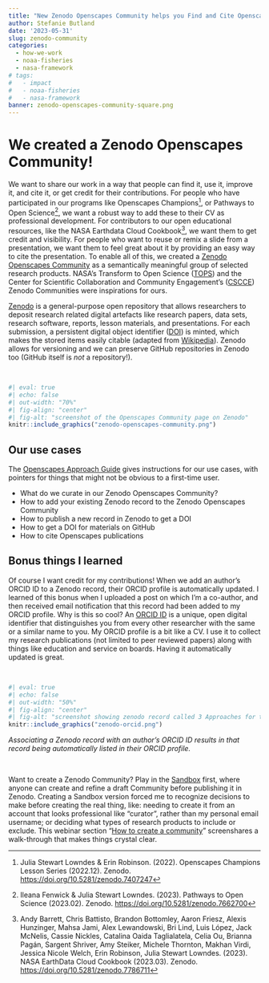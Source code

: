 ```yaml
---
title: "New Zenodo Openscapes Community helps you Find and Cite Openscapes things"
author: Stefanie Butland
date: '2023-05-31'
slug: zenodo-community
categories:
  - how-we-work
  - noaa-fisheries
  - nasa-framework
# tags:
#   - impact
#   - noaa-fisheries
#   - nasa-framework
banner: zenodo-openscapes-community-square.png
---
```


# We created a Zenodo Openscapes Community!

We want to share our work in a way that people can find it, use it, improve it, and cite it, or get credit for their contributions. For people who have participated in our programs like Openscapes Champions[^1], or Pathways to Open Science[^2], we want a robust way to add these to their CV as professional development. For contributors to our open educational resources, like the NASA Earthdata Cloud Cookbook[^3], we want them to get credit and visibility. For people who want to reuse or remix a slide from a presentation, we want them to feel great about it by providing an easy way to cite the presentation. To enable all of this, we created a [Zenodo Openscapes Community](https://zenodo.org/communities/openscapes/) as a semantically meaningful group of selected research products. NASA's Transform to Open Science ([TOPS](https://zenodo.org/communities/tops/)) and the Center for Scientific Collaboration and Community Engagement's ([CSCCE](https://zenodo.org/communities/cscce/)) Zenodo Communities were inspirations for ours.

[^1]: Julia Stewart Lowndes & Erin Robinson. (2022). Openscapes Champions Lesson Series (2022.12). Zenodo. <https://doi.org/10.5281/zenodo.7407247>

[^2]: Ileana Fenwick & Julia Stewart Lowndes. (2023). Pathways to Open Science (2023.02). Zenodo. <https://doi.org/10.5281/zenodo.7662700>

[^3]: Andy Barrett, Chris Battisto, Brandon Bottomley, Aaron Friesz, Alexis Hunzinger, Mahsa Jami, Alex Lewandowski, Bri Lind, Luis López, Jack McNelis, Cassie Nickles, Catalina Oaida Taglialatela, Celia Ou, Brianna Pagán, Sargent Shriver, Amy Steiker, Michele Thornton, Makhan Virdi, Jessica Nicole Welch, Erin Robinson, Julia Stewart Lowndes. (2023). NASA EarthData Cloud Cookbook (2023.03). Zenodo. <https://doi.org/10.5281/zenodo.7786711>

[Zenodo](https://zenodo.org/) is a general-purpose open repository that allows researchers to deposit research related digital artefacts like research papers, data sets, research software, reports, lesson materials, and presentations. For each submission, a persistent digital object identifier ([DOI](https://en.wikipedia.org/wiki/Digital_object_identifier)) is minted, which makes the stored items easily citable (adapted from [Wikipedia](https://en.wikipedia.org/wiki/Zenodo)). Zenodo allows for versioning and we can preserve GitHub repositories in Zenodo too (GitHub itself is *not* a repository!).

<br>

```r
#| eval: true
#| echo: false
#| out-width: "70%"
#| fig-align: "center"
#| fig-alt: "screenshot of the Openscapes Community page on Zenodo"
knitr::include_graphics("zenodo-openscapes-community.png")
```

## Our use cases

The [Openscapes Approach Guide](https://openscapes.github.io/approach-guide/approach/tooling.html#sec-zenodo) gives instructions for our use cases, with pointers for things that might not be obvious to a first-time user.

-   What do we curate in our Zenodo Openscapes Community?
-   How to add your existing Zenodo record to the Zenodo Openscapes Community
-   How to publish a new record in Zenodo to get a DOI
-   How to get a DOI for materials on GitHub
-   How to cite Openscapes publications

## Bonus things I learned

Of course I want credit for my contributions! When we add an author's ORCID ID to a Zenodo record, their ORCID profile is automatically updated. I learned of this bonus when I uploaded a post on which I'm a co-author, and then received email notification that this record had been added to my ORCID profile. Why is this so cool? An [ORCID ID](https://support.orcid.org/hc/en-us/articles/360006897334-What-is-my-ORCID-iD-and-how-should-I-use-it-) is a unique, open digital identifier that distinguishes you from every other researcher with the same or a similar name to you. My ORCID profile is a bit like a CV. I use it to collect my research publications (not limited to peer reviewed papers) along with things like education and service on boards. Having it automatically updated is great.

<br>

```r
#| eval: true
#| echo: false
#| out-width: "50%"
#| fig-align: "center"
#| fig-alt: "screenshot showing zenodo record called 3 Approaches for the Year of Open Science with green ID symbol linked with an arrow to a second screenshot showing the ORCID record for that publication"
knitr::include_graphics("zenodo-orcid.png")
```
::: {.caption-text .center-text}
*Associating a Zenodo record with an author's ORCID ID results in that record being automatically listed in their ORCID profile.*
:::

<br>

Want to create a Zenodo Community? Play in the [Sandbox](https://sandbox.zenodo.org/) first, where anyone can create and refine a draft Community before publishing it in Zenodo. Creating a Sandbox version forced me to recognize decisions to make before creating the real thing, like: needing to create it from an account that looks professional like "curator", rather than my personal email username; or deciding what types of research products to include or exclude. This webinar section "[How to create a community](https://youtu.be/yj2r8RayIX8?t=734)" screenshares a walk-through that makes things crystal clear.
